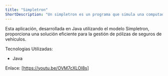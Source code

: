 ```yaml
---
title: "Simpletron"
ShortDescription: "Un simpletron es un programa que simula una computadora simple."
---
```


Esta aplicación, desarrollada en Java utilizando el modelo Simpletron, proporciona una solución eficiente para la gestión de pólizas de seguros de vehículos.

Tecnologias Utilizadas:
- Java


Enlace:
[https://youtu.be/OVM7cXLOl8s]